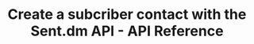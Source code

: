---
title: 'Create a subcriber contact with the Sent.dm API - API Reference'
openapi: post /subscribers
---